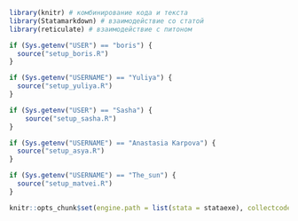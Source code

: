 ```r
library(knitr) # комбинирование кода и текста
library(Statamarkdown) # взаимодействие со статой
library(reticulate) # взаимодействие с питоном

if (Sys.getenv("USER") == "boris") {
  source("setup_boris.R")
}

if (Sys.getenv("USERNAME") == "Yuliya") {
  source("setup_yuliya.R")
}

if (Sys.getenv("USER") == "Sasha") {
    source("setup_sasha.R")
}

if (Sys.getenv("USERNAME") == "Anastasia Karpova") {
  source("setup_asya.R")
}

if (Sys.getenv("USERNAME") == "The_sun") {
  source("setup_matvei.R")
}

knitr::opts_chunk$set(engine.path = list(stata = stataexe), collectcode = TRUE)
```
